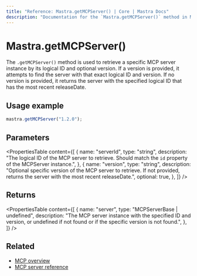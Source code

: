 ```yaml
---
title: "Reference: Mastra.getMCPServer() | Core | Mastra Docs"
description: "Documentation for the `Mastra.getMCPServer()` method in Mastra, which retrieves a specific MCP server instance by ID and optional version."
---
```


# Mastra.getMCPServer()

The `.getMCPServer()` method is used to retrieve a specific MCP server instance by its logical ID and optional version. If a version is provided, it attempts to find the server with that exact logical ID and version. If no version is provided, it returns the server with the specified logical ID that has the most recent releaseDate.

## Usage example

```typescript copy
mastra.getMCPServer("1.2.0");
```

## Parameters

<PropertiesTable
  content={[
    {
      name: "serverId",
      type: "string",
      description: "The logical ID of the MCP server to retrieve. Should match the `id` property of the MCPServer instance.",
    },
    {
      name: "version",
      type: "string",
      description: "Optional specific version of the MCP server to retrieve. If not provided, returns the server with the most recent releaseDate.",
      optional: true,
    },
  ]}
/>

## Returns

<PropertiesTable
  content={[
    {
      name: "server",
      type: "MCPServerBase | undefined",
      description: "The MCP server instance with the specified ID and version, or undefined if not found or if the specific version is not found.",
    },
  ]}
/>

## Related

- [MCP overview](/tools-mcp/mcp-overview)
- [MCP server reference](/reference/tools/mcp-server)
